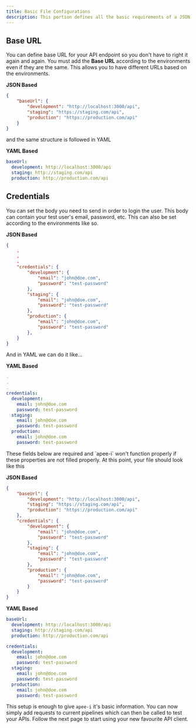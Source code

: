 ```yaml
---
title: Basic File Configurations
description: This portion defines all the basic requirements of a JSON or YAML file which they must contain in order for Apee-i to function properly.
---
```


## Base URL

You can define base URL for your API endpoint so you don't have to right it again and again.
<Note title="Note" type="warning">
	You must add the **Base URL** according to the environments even if they are the same. This allows you to have different URLs based on the 
	environments.
</Note>

**JSON Based**

```json
{
	"baseUrl": {
		"development": "http://localhost:3000/api",
		"staging": "https://staging.com/api",
		"production": "https://production.com/api"
	}
}
```

and the same structure is followed in YAML

**YAML Based**

```yaml
baseUrl:
  development: http://localhost:3000/api
  staging: http://staging.com/api
  production: http://production.com/api
```

## Credentials

You can set the body you need to send in order to login the user. This body can contain your test user's email, password, etc. This can also be set according to the environments like so.

**JSON Based**
```json
{
	.
	.
	.
	"credentials": {
		"development": {
			"email": "john@doe.com",
			"password": "test-password"
		},
		"staging": {
			"email": "john@doe.com",
			"password": "test-password"
		},
		"production": {
			"email": "john@doe.com",
			"password": "test-password"
		},
	}
}
```

And in YAML we can do it like...

**YAML Based**
```yaml
.
.
.
credentials:
  development:
    email: john@doe.com
    password: test-password
  staging:
    email: john@doe.com
    password: test-password
  production:
    email: john@doe.com
    password: test-password
```
<Note title="Note that" type="warning">
	These fields below are required and `apee-i` won't function properly if these properties are not filled properly.
</Note>
At this point, your file should look like this

**JSON Based**

```json
{
	"baseUrl": {
		"development": "http://localhost:3000/api",
		"staging": "https://staging.com/api",
		"production": "https://production.com/api"
	},
	"credentials": {
		"development": {
			"email": "john@doe.com",
			"password": "test-password"
		},
		"staging": {
			"email": "john@doe.com",
			"password": "test-password"
		},
		"production": {
			"email": "john@doe.com",
			"password": "test-password"
		}
	}
}
```

**YAML Based**
```yaml
baseUrl:
  development: http://localhost:3000/api
  staging: http://staging.com/api
  production: http://production.com/api

credentials:
  development:
    email: john@doe.com
    password: test-password
  staging:
    email: john@doe.com
    password: test-password
  production:
    email: john@doe.com
    password: test-password
```

This setup is enough to give `apee-i` it's basic information. You can now simply add requests to current pipelines which can then be called to 
test your APIs. Follow the next page to start using your new favourite API client.




